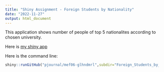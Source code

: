```yaml
---
title: "Shiny Assignment - Foreign Students by Nationality"
date: "2022-11-27"
output: html_document
---
```


This application shows number of people of top 5 nationalites according to chosen university.

Here is [my shiny app](https://gulhandemireldilek.shinyapps.io/students_nationalities/)

Here is the command line:
```r
shiny::runGitHub("pjournal/mef06-glhndmrl",subdir="Foreign_Students_by_Nationality_Homework/")
```
